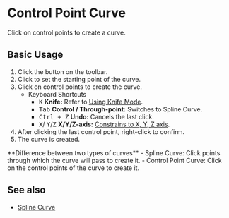 
# Control Point Curve

<Reference shortcut="" command="Control Point Curve" button="Toolbar" />

Click on control points to create a curve.

## Basic Usage

1. Click the <ButtonIcon type="button-control-point-curve" /> button on the toolbar.
2. Click to set the starting point of the curve.
3. Click on control points to create the curve.
   - <Kst>Keyboard Shortcuts</Kst>
      - <kbd>K</kbd> **Knife:** Refer to [Using Knife Mode](./sketching-essentials#use-knife-mode).
      - <kbd>Tab</kbd> **Control / Through-point:** Switches to Spline Curve.
      - <kbd>Ctrl + Z</kbd> **Undo:** Cancels the last click.
      - <kbd>X</kbd>/ <kbd>Y</kbd>/<kbd>Z</kbd> **X/Y/Z-axis:** [Constrains to X, Y, Z axis](./sketching-essentials#constrain-to-an-axis).
4. After clicking the last control point, right-click to confirm.
5. The curve is created.

<Callout type="info" emoji="💡">
**Difference between two types of curves**
- Spline Curve: Click points through which the curve will pass to create it.
- Control Point Curve: Click on the control points of the curve to create it.
</Callout>


<VideoPlayer fileName="control-point-curve"/>

## See also
- [Spline Curve](./spline-curve)